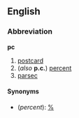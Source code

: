 ==English==
===Abbreviation===
'''pc'''

#[[postcard]]
#(''also'' '''p.c.''') [[percent]]
#[[parsec]]

====Synonyms====
*(''percent''): [[%]]